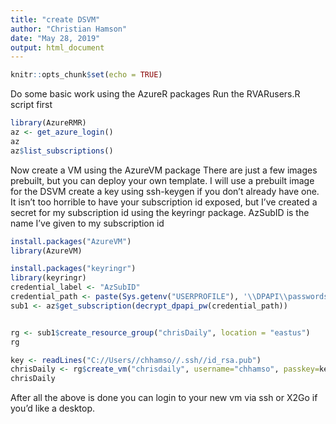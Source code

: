 ---
title: "create DSVM"
author: "Christian Hamson"
date: "May 28, 2019"
output: html_document
---

```{r setup, include=FALSE}
knitr::opts_chunk$set(echo = TRUE)
```

Do some basic work using the AzureR packages
Run the RVARusers.R script first

```{r}
library(AzureRMR)
az <- get_azure_login()
az
az$list_subscriptions()
```

Now create a VM using the AzureVM package
There are just a few images prebuilt, but you can deploy your own
template. I will use a prebuilt image for the DSVM
create a key using ssh-keygen if you don't already have one.
It isn't too horrible to have your subscription id exposed, but I've created a secret for my subscription id using the keyringr package. AzSubID is the name I've given to my subscription id

```{r}
install.packages("AzureVM")
library(AzureVM)

install.packages("keyringr")
library(keyringr)
credential_label <- "AzSubID"
credential_path <- paste(Sys.getenv("USERPROFILE"), '\\DPAPI\\passwords\\', Sys.info()["nodename"], '\\', credential_label, '.txt', sep="")
sub1 <- az$get_subscription(decrypt_dpapi_pw(credential_path))


rg <- sub1$create_resource_group("chrisDaily", location = "eastus")
rg

key <- readLines("C://Users//chhamso//.ssh//id_rsa.pub")
chrisDaily <- rg$create_vm("chrisdaily", username="chhamso", passkey=key, userauth_type="key", os="Ubuntu")
chrisDaily
```

After all the above is done you can login to your new vm via ssh or X2Go if you'd like a desktop. 

